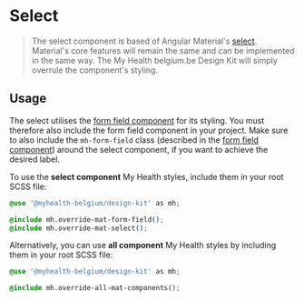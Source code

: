 
<Meta title="Angular Components/Form Field/Select" />

# Select

> The select component is based of Angular Material's [select](https://material.angular.io/components/select). Material's core features will remain the same and can be implemented in the same way.
> The My Health belgium.be Design Kit will simply overrule the component's styling.

## Usage

The select utilises the [form field component](/docs/components-form-field--docs) for its styling.
You must therefore also include the form field component in your project.
Make sure to also include the `mh-form-field` class (described in the [form field component](/docs/components-form-field--docs)) around the select component, if you want to achieve the desired label.

To use the **select component** My Health styles, include them in your root SCSS file:

```css
@use '@myhealth-belgium/design-kit' as mh;

@include mh.override-mat-form-field();
@include mh.override-mat-select();
```

Alternatively, you can use **all component** My Health styles by including them in your root SCSS file:

```css
@use '@myhealth-belgium/design-kit' as mh;

@include mh.override-all-mat-components();
```
